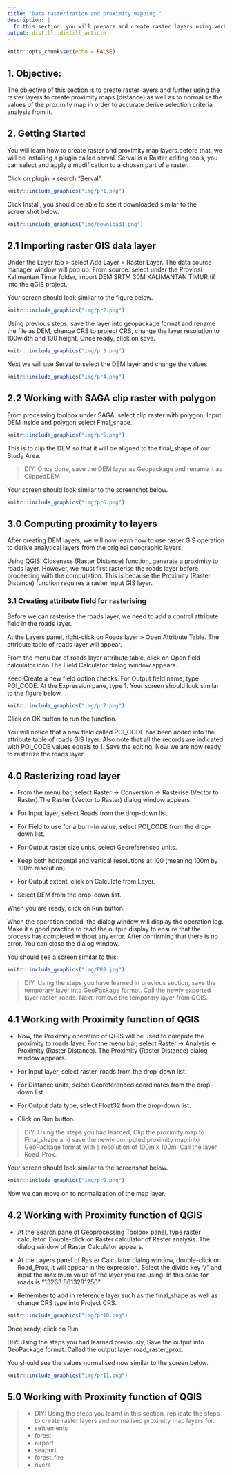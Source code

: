 ```yaml
---
title: "Data rasterization and proximity mapping."
description: |
  In this section, you will prepare and create raster layers using vectors as well as creating a proximity (distance) map to aid in the site selection for task 2
output: distill::distill_article
---
```


```r
knitr::opts_chunk$set(echo = FALSE)
```

## 1. Objective: 
The objective of this section is to create raster layers and further using the raster layers to create proximity maps (distance) as well as to normalise the values of the proximity map in order to accurate derive selection criteria analysis from it.


## 2. Getting Started

You will learn how to create raster and proximity map layers.before that, we will be installing a plugin called serval. Serval is a Raster editing tools, you can select and apply a modification to a chosen part of a raster.

Click on plugin > search “Serval”.

```r
knitr::include_graphics("img/pr1.png")
```

Click Install, you should be able to see it downloaded similar to the screenshot below.


```r
knitr::include_graphics("img/download1.png")
```

## 2.1 Importing raster GIS data layer
Under the Layer tab > select Add Layer > Raster Layer. The data source manager window will pop up.
From source: select under the Provinsi Kalimantan Timur folder, import DEM SRTM 30M KALIMANTAN TIMUR.tif into the qGIS project.

Your screen should look similar to the figure below.

```r
knitr::include_graphics("img/pr2.png")
```

Using previous steps, save the layer into geopackage format and rename the file as DEM, change CRS to project CRS, change the layer resolution to 100width and 100 height. Once ready, click on save.

```r
knitr::include_graphics("img/pr3.png")
```

Next we will use Serval to select the DEM layer and change the values 

```r
knitr::include_graphics("img/pr4.png")
```

## 2.2 Working with SAGA clip raster with polygon

From processing toolbox under SAGA, select clip raster with polygon. Input DEM inside and polygon select Final_shape.

```r
knitr::include_graphics("img/pr5.png")
```

This is to clip the DEM so that it will be aligned to the final_shape of our Study Area.

>DIY: Once done, save the DEM layer as Geopackage and rename it as ClippedDEM

Your screen should look similar to the screenshot below.

```r
knitr::include_graphics("img/pr6.png")
```

## 3.0 Computing proximity to layers
After creating DEM layers, we will now learn how to use raster GIS operation to derive analytical layers from the original geographic layers.

Using QGIS' Closeness (Raster Distance) function, generate a proximity to roads layer. However, we must first rasterise the roads layer before proceeding with the computation. This is because the Proximity (Raster Distance) function requires a raster input GIS layer.

### 3.1 Creating attribute field for rasterising
Before we can rasterise the roads layer, we need to add a control attribute field in the roads layer.

At the Layers panel, right-click on Roads layer > Open Attribute Table. The attribute table of roads layer will appear.

From the menu bar of roads layer attribute table, click on Open field calculator icon.The Field Calculator dialog window appears.

Keep Create a new field option checks.
For Output field name, type POI_CODE.
At the Expression pane, type 1.
Your screen should look similar to the figure below.

```r
knitr::include_graphics("img/pr7.png")
```
Click on OK button to run the function.

You will notice that a new field called POI_CODE has been added into the attribute table of roads GIS layer. Also note that all the records are indicated with POI_CODE values equals to 1. Save the editing.
Now we are now ready to rasterize the roads layer.

## 4.0 Rasterizing road layer
* From the menu bar, select Raster -> Conversion -> Rasterise (Vector to Raster).The Raster (Vector to Raster) dialog window appears.

+ For Input layer, select Roads from the drop-down list.
+ For Field to use for a burn-in value, select POI_CODE from the drop-down list.
+ For Output raster size units, select Georeferenced units.
+ Keep both horizontal and vertical resolutions at 100 (meaning 100m by 100m resolution).
+ For Output extent, click on Calculate from Layer.
+ Select DEM from the drop-down list.

When you are ready, click on Run button.

When the operation ended, the dialog window will display the operation log. Make it a good practice to read the output display to ensure that the process has completed without any error. After confirming that there is no error. You can close the dialog window.

You should see a screen similar to this:

```r
knitr::include_graphics("img/PR8.jpg")
```
 
>DIY: Using the steps you have learned in previous section, save the temporary layer into GeoPackage format. Call the newly exported layer raster_roads. Next, remove the temporary layer from QGIS.


## 4.1 Working with Proximity function of QGIS

* Now, the Proximity operation of QGIS will be used to compute the proximity to roads layer.
For the menu bar, select Raster -> Analysis <- Proximity (Raster Distance). The Proximity (Raster Distance) dialog window appears.

+ For Input layer, select raster_roads from the drop-down list.
+ For Distance units, select Georeferenced coordinates from the drop-down list.
+ For Output data type, select Float32 from the drop-down list.
+ Click on Run button.

>DIY: Using the steps you had learned, Clip the proximity map to Final_shape and save the newly computed proximity map into GeoPackage format with a resolution of 100m x 100m. Call the layer Road_Prox.

Your screen should look similar to the screenshot below.

```r
knitr::include_graphics("img/pr9.png")
```

Now we can move on to normalization of the map layer.

## 4.2 Working with Proximity function of QGIS

* At the Search pane of Geoprocessing Toolbox panel, type raster calculator. Double-click on Raster calculator of Raster analysis. The dialog window of Raster Calculator appears.

+ At the Layers panel of Raster Calculator dialog window, double-click on Road_Prox, it will appear in the expression. Select the divide key “/” and input the maximum value of the layer you are using. In this case for roads is “13263.8613281250”
+ Remember to add in reference layer such as the final_shape as well as change CRS type into Project CRS. 

```r
knitr::include_graphics("img/pr10.png")
```

Once ready, click on Run.

DIY: Using the steps you had learned previously,  Save the output into GeoPackage format. Called the output layer road_raster_prox. 

You should see the values normalised now similar to the screen below.

```r
knitr::include_graphics("img/pr11.png")
```

## 5.0 Working with Proximity function of QGIS

>* DIY: Using the steps you learnt in this section, replicate the steps to create raster layers and normalised proximity map layers for: 
+ settlements
+ forest
+ airport
+ seaport
+ forest_fire
+ rivers

